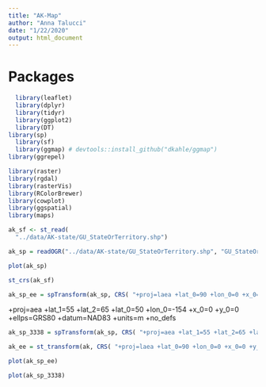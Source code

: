 ```yaml
---
title: "AK-Map"
author: "Anna Talucci"
date: "1/22/2020"
output: html_document
---
```


# Packages
```r
  library(leaflet)
  library(dplyr)
  library(tidyr)
  library(ggplot2)
  library(DT)
library(sp)
  library(sf)
  library(ggmap) # devtools::install_github("dkahle/ggmap")
library(ggrepel)

library(raster)
library(rgdal)
library(rasterVis)
library(RColorBrewer)
library(cowplot)
library(ggspatial)
library(maps)
```


```r
ak_sf <- st_read(
  "../data/AK-state/GU_StateOrTerritory.shp")
```

```r
ak_sp = readOGR("../data/AK-state/GU_StateOrTerritory.shp", "GU_StateOrTerritory") 
```
```r
plot(ak_sp)
```


```r
st_crs(ak_sf)

```



```r
ak_sp_ee = spTransform(ak_sp, CRS( "+proj=laea +lat_0=90 +lon_0=0 +x_0=0 +y_0=0 +ellps=WGS84 +towgs84=0,0,0,0,0,0,0 +units=m +no_defs"))
```
+proj=aea +lat_1=55 +lat_2=65 +lat_0=50 +lon_0=-154 +x_0=0 +y_0=0 +ellps=GRS80 +datum=NAD83 +units=m +no_defs 


```r
ak_sp_3338 = spTransform(ak_sp, CRS( "+proj=aea +lat_1=55 +lat_2=65 +lat_0=50 +lon_0=-154 +x_0=0 +y_0=0 +ellps=GRS80 +datum=NAD83 +units=m +no_defs"))
```

```r
ak_ee = st_transform(ak, CRS( "+proj=laea +lat_0=90 +lon_0=0 +x_0=0 +y_0=0 +ellps=WGS84 +towgs84=0,0,0,0,0,0,0 +units=m +no_defs"))
```

```r
plot(ak_sp_ee)
```

```r
plot(ak_sp_3338)
```